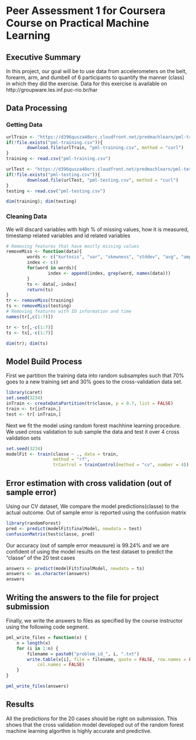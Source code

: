 # Peer Assessment 1 for Coursera Course on Practical Machine Learning



## Executive Summary
In this project, our goal will be to use data from accelerometers on the belt, forearm, arm, and dumbell of 6 participants to quantify the manner (class) in which they did the exercise. Data for this exercise is available on  http://groupware.les.inf.puc-rio.br/har

## Data Processing 

### Getting Data

```r
urlTrain <- "https://d396qusza40orc.cloudfront.net/predmachlearn/pml-training.csv"
if(!file.exists("pml-training.csv")){
        download.file(urlTrain, "pml-training.csv", method = "curl")
}
training <- read.csv("pml-training.csv")

urlTest <- "https://d396qusza40orc.cloudfront.net/predmachlearn/pml-testing.csv"
if(!file.exists("pml-testing.csv")){
        download.file(urlTest, "pml-testing.csv", method = "curl")
}
testing <- read.csv("pml-testing.csv")
```

```r
dim(training); dim(testing)
```

### Cleaning Data

We will discard variables with high % of missing values, how it is measured, timestamp related variables and id related variables

```r
# Removing features that have mostly missing values
removeMiss <- function(data){
        words <- c("kurtosis", "var", "skewness", "stddev", "avg", "amplitude", "min", "max")
        index <- c()
        for(word in words){
                index <- append(index, grep(word, names(data)))
        }
        ts <- data[,-index]
        return(ts)
}
tr <- removeMiss(training)
ts <- removeMiss(testing)
# Removing features with ID information and time
names(tr[,c(1:7)])
```

```r
tr <- tr[,-c(1:7)]
ts <- ts[,-c(1:7)]

dim(tr); dim(ts)
```

## Model Build Process

First we partition the training data into random subsamples such that 70% goes to a new training set and 30% goes to the cross-validation data set.

```r
library(caret)
set.seed(3234)
inTrain <- createDataPartition(tr$classe, p = 0.7, list = FALSE)
train <- tr[inTrain,]
test <- tr[-inTrain,]
```

Next we fit the model using random forest machhine learning procedure. We used cross validation to sub sample the data and test it over 4 cross validation sets

```r
set.seed(3234)
modelFit <- train(classe ~ ., data = train,
                  method = "rf",
                  trControl = trainControl(method = "cv", number = 4))
```

## Error estimation with cross validation (out of sample error)

Using our CV dataset, We compare the model predictions(classe) to the actual outcome. Out of sample error is reported using the confusion matrix

```r
library(randomForest)
pred <- predict(modelFit$finalModel, newdata = test)
confusionMatrix(test$classe, pred)
```

Our accuracy (out of sample error meausure) is 99.24% and we are confident of using the model results on the test dataset to predict the "classe" of the 20 test cases

```r
answers <- predict(modelFit$finalModel, newdata = ts)
answers <- as.character(answers)
answers
```

## Writing the answers to the file for project submission

Finally, we write the answers to files as specified by the course instructor using the following code segment.

```r
pml_write_files = function(x) {
    n = length(x)
    for (i in 1:n) {
        filename = paste0("problem_id_", i, ".txt")
        write.table(x[i], file = filename, quote = FALSE, row.names = FALSE, 
            col.names = FALSE)
    }
}

pml_write_files(answers)
```

## Results
All the predictions for the 20 cases should be right on submission. This shows that the cross validation model developed out of the random forest machine learning algorthm is highly accurate and predictive.



